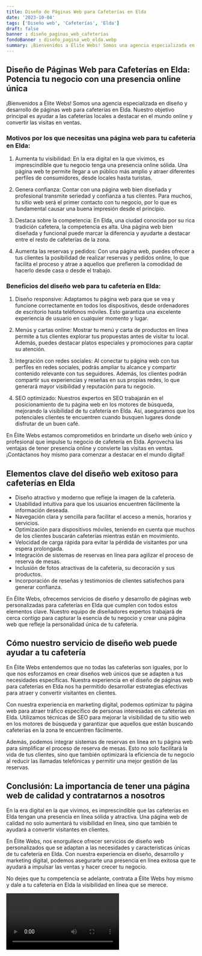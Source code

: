 ```yaml
---
title: Diseño de Páginas Web para Cafeterías en Elda
date: '2023-10-04'
tags: ['Diseño web', 'Cafeterías', 'Elda']
draft: false
banner : diseño_paginas_web_cafeterías
fondoBanner : diseño_pagina_web_elda.webp
summary: ¡Bienvenidos a Élite Webs! Somos una agencia especializada en diseño y desarrollo de páginas web para cafeterías en Elda. Nuestro objetivo principal es ayudar a las cafeterías locales a destacar en el mundo online y convertir las visitas en ventas. 
---
```


## Diseño de Páginas Web para Cafeterías en Elda: Potencia tu negocio con una presencia online única

¡Bienvenidos a Élite Webs! Somos una agencia especializada en diseño y desarrollo de páginas web para cafeterías en Elda. Nuestro objetivo principal es ayudar a las cafeterías locales a destacar en el mundo online y convertir las visitas en ventas. 

### Motivos por los que necesitas una página web para tu cafetería en Elda:

1. Aumenta tu visibilidad: En la era digital en la que vivimos, es imprescindible que tu negocio tenga una presencia online sólida. Una página web te permite llegar a un público más amplio y atraer diferentes perfiles de consumidores, desde locales hasta turistas.

2. Genera confianza: Contar con una página web bien diseñada y profesional transmite seriedad y confianza a tus clientes. Para muchos, tu sitio web será el primer contacto con tu negocio, por lo que es fundamental causar una buena impresión desde el principio.

3. Destaca sobre la competencia: En Elda, una ciudad conocida por su rica tradición cafetera, la competencia es alta. Una página web bien diseñada y funcional puede marcar la diferencia y ayudarte a destacar entre el resto de cafeterías de la zona.

4. Aumenta las reservas y pedidos: Con una página web, puedes ofrecer a tus clientes la posibilidad de realizar reservas y pedidos online, lo que facilita el proceso y atrae a aquellos que prefieren la comodidad de hacerlo desde casa o desde el trabajo.

### Beneficios del diseño web para tu cafetería en Elda:

1. Diseño responsive: Adaptamos tu página web para que se vea y funcione correctamente en todos los dispositivos, desde ordenadores de escritorio hasta teléfonos móviles. Esto garantiza una excelente experiencia de usuario en cualquier momento y lugar.

2. Menús y cartas online: Mostrar tu menú y carta de productos en línea permite a tus clientes explorar tus propuestas antes de visitar tu local. Además, puedes destacar platos especiales y promociones para captar su atención.

3. Integración con redes sociales: Al conectar tu página web con tus perfiles en redes sociales, podrás ampliar tu alcance y compartir contenido relevante con tus seguidores. Además, los clientes podrán compartir sus experiencias y reseñas en sus propias redes, lo que generará mayor visibilidad y reputación para tu negocio.

4. SEO optimizado: Nuestros expertos en SEO trabajarán en el posicionamiento de tu página web en los motores de búsqueda, mejorando la visibilidad de tu cafetería en Elda. Así, aseguramos que los potenciales clientes te encuentren cuando busquen lugares donde disfrutar de un buen café.

En Élite Webs estamos comprometidos en brindarte un diseño web único y profesional que impulse tu negocio de cafetería en Elda. Aprovecha las ventajas de tener presencia online y convierte las visitas en ventas. ¡Contáctanos hoy mismo para comenzar a destacar en el mundo digital!

<GifSeo />

<Cta />

## Elementos clave del diseño web exitoso para cafeterías en Elda

- Diseño atractivo y moderno que refleje la imagen de la cafetería.
- Usabilidad intuitiva para que los usuarios encuentren fácilmente la información deseada.
- Navegación clara y sencilla para facilitar el acceso a menús, horarios y servicios.
- Optimización para dispositivos móviles, teniendo en cuenta que muchos de los clientes buscarán cafeterías mientras están en movimiento.
- Velocidad de carga rápida para evitar la pérdida de visitantes por una espera prolongada.
- Integración de sistemas de reservas en línea para agilizar el proceso de reserva de mesas.
- Inclusión de fotos atractivas de la cafetería, su decoración y sus productos.
- Incorporación de reseñas y testimonios de clientes satisfechos para generar confianza.

En Élite Webs, ofrecemos servicios de diseño y desarrollo de páginas web personalizadas para cafeterías en Elda que cumplen con todos estos elementos clave. Nuestro equipo de diseñadores expertos trabajará de cerca contigo para capturar la esencia de tu negocio y crear una página web que refleje la personalidad única de tu cafetería.

## Cómo nuestro servicio de diseño web puede ayudar a tu cafetería

En Élite Webs entendemos que no todas las cafeterías son iguales, por lo que nos esforzamos en crear diseños web únicos que se adapten a tus necesidades específicas. Nuestra experiencia en el diseño de páginas web para cafeterías en Elda nos ha permitido desarrollar estrategias efectivas para atraer y convertir visitantes en clientes.

Con nuestra experiencia en marketing digital, podemos optimizar tu página web para atraer tráfico específico de personas interesadas en cafeterías en Elda. Utilizamos técnicas de SEO para mejorar la visibilidad de tu sitio web en los motores de búsqueda y garantizar que aquellos que están buscando cafeterías en la zona te encuentren fácilmente.

Además, podemos integrar sistemas de reservas en línea en tu página web para simplificar el proceso de reserva de mesas. Esto no solo facilitará la vida de tus clientes, sino que también optimizará la eficiencia de tu negocio al reducir las llamadas telefónicas y permitir una mejor gestión de las reservas.

## Conclusión: La importancia de tener una página web de calidad y contratarnos a nosotros

En la era digital en la que vivimos, es imprescindible que las cafeterías en Elda tengan una presencia en línea sólida y atractiva. Una página web de calidad no solo aumentará tu visibilidad en línea, sino que también te ayudará a convertir visitantes en clientes.

En Élite Webs, nos enorgullece ofrecer servicios de diseño web personalizados que se adaptan a las necesidades y características únicas de tu cafetería en Elda. Con nuestra experiencia en diseño, desarrollo y marketing digital, podemos asegurarte una presencia en línea exitosa que te ayudará a impulsar las ventas y hacer crecer tu negocio.

No dejes que tu competencia se adelante, contrata a Élite Webs hoy mismo y dale a tu cafetería en Elda la visibilidad en línea que se merece.

<Video />

<CtaBot job='Cafeterías' city='Elda'/>

<Gmaps query='Elda+españa+maps' />